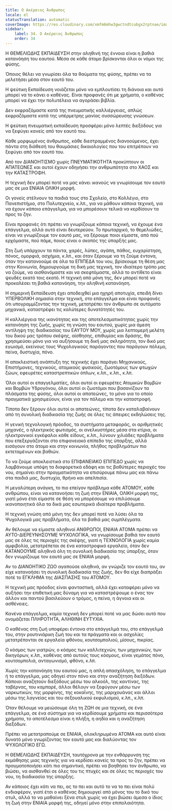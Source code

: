 ```yaml
---
title: Ο Ακέραιος Άνθρωπος
locale: el
statusTranslation: automatic
coverImage: https://res.cloudinary.com/xmfm6mhw3gwctndtcubgx2rptnae/image/upload/v1740337243/small_cover_educacion_fundamental_a051170f1c.webp
sidebar:
    label: 34. Ο Ακέραιος Άνθρωπος
    order: 34
---
```

Η ΘΕΜΕΛΙΩΔΗΣ ΕΚΠΑΙΔΕΥΣΗ στην αληθινή της έννοια είναι η βαθιά κατανόηση του εαυτού. Μέσα σε κάθε άτομο βρίσκονται όλοι οι νόμοι της φύσης.

Όποιος θέλει να γνωρίσει όλα τα θαύματα της φύσης, πρέπει να τα μελετήσει μέσα στον εαυτό του.

Η ψεύτικη Εκπαίδευση νοιάζεται μόνο να εμπλουτίσει τη διάνοια και αυτό μπορεί να το κάνει ο καθένας. Είναι προφανές ότι με χρήματα, ο καθένας μπορεί να έχει την πολυτέλεια να αγοράσει βιβλία.

Δεν εκφραζόμαστε κατά της πνευματικής καλλιέργειας, απλώς εκφραζόμαστε κατά της υπέρμετρης μανίας συσσώρευσης γνώσεων.

Η ψεύτικη πνευματική εκπαίδευση προσφέρει μόνο λεπτές διεξόδους για να ξεφύγει κανείς από τον εαυτό του.

Κάθε μορφωμένος άνθρωπος, κάθε διεστραμμένος διανοούμενος, έχει πάντα στη διάθεσή του θαυμάσιες δικαιολογίες που του επιτρέπουν να ξεφύγει από τον εαυτό του.

Από τον ΔΙΑΝΟΗΤΙΣΜΟ χωρίς ΠΝΕΥΜΑΤΙΚΟΤΗΤΑ προκύπτουν οι ΑΠΑΤΕΩΝΕΣ και αυτοί έχουν οδηγήσει την ανθρωπότητα στο ΧΑΟΣ και την ΚΑΤΑΣΤΡΟΦΗ.

Η τεχνική δεν μπορεί ποτέ να μας κάνει ικανούς να γνωρίσουμε τον εαυτό μας σε μια ΕΝΙΑΙΑ ΟΛΙΚΗ μορφή.

Οι γονείς στέλνουν τα παιδιά τους στο Σχολείο, στο Κολλέγιο, στο Πανεπιστήμιο, στο Πολυτεχνείο, κ.λπ., για να μάθουν κάποια τεχνική, για να έχουν κάποιο επάγγελμα, για να μπορέσουν τελικά να κερδίσουν τα προς το ζην.

Είναι προφανές ότι πρέπει να γνωρίζουμε κάποια τεχνική, να έχουμε ένα επάγγελμα, αλλά αυτό είναι δευτερεύον. Το πρωταρχικό, το θεμελιώδες, είναι να γνωρίζουμε τον εαυτό μας, να ξέρουμε ποιοι είμαστε, από πού ερχόμαστε, πού πάμε, ποιος είναι ο σκοπός της ύπαρξής μας.

Στη ζωή υπάρχουν τα πάντα, χαρές, λύπες, αγάπη, πάθος, ευχαρίστηση, πόνος, ομορφιά, ασχήμια, κ.λπ., και όταν ξέρουμε να τη ζούμε έντονα, όταν την κατανοούμε σε όλα τα ΕΠΙΠΕΔΑ του νου, βρίσκουμε τη θέση μας στην Κοινωνία, δημιουργούμε τη δική μας τεχνική, τον ιδιαίτερο τρόπο μας να ζούμε, να αισθανόμαστε και να σκεφτόμαστε, αλλά το αντίθετο είναι ψευδές εκατό τοις εκατό. Η τεχνική από μόνη της, δεν μπορεί ποτέ να προκαλέσει τη βαθιά κατανόηση, την αληθινή κατανόηση.

Η σημερινή Εκπαίδευση έχει αποδειχθεί μια ηχηρή αποτυχία, επειδή δίνει ΥΠΕΡΒΟΛΙΚΗ σημασία στην τεχνική, στο επάγγελμα και είναι προφανές ότι υπογραμμίζοντας την τεχνική, μετατρέπει τον άνθρωπο σε αυτόματο μηχανικό, καταστρέφει τις καλύτερες δυνατότητές του.

Η καλλιέργεια της ικανότητας και της αποτελεσματικότητας χωρίς την κατανόηση της ζωής, χωρίς τη γνώση του εαυτού, χωρίς μια άμεση αντίληψη της διαδικασίας του ΕΑΥΤΟΥ ΜΟΥ, χωρίς μια λεπτομερή μελέτη του δικού μας τρόπου σκέψης, αίσθησης, επιθυμίας και δράσης, θα χρησιμεύσει μόνο για να αυξήσουμε τη δική μας σκληρότητα, τον δικό μας εγωισμό, εκείνους τους Ψυχολογικούς παράγοντες που παράγουν πόλεμο, πείνα, δυστυχία, πόνο.

Η αποκλειστική ανάπτυξη της τεχνικής έχει παράγει Μηχανικούς, Επιστήμονες, τεχνικούς, ατομικούς φυσικούς, ζωοτόμους των φτωχών ζώων, εφευρέτες καταστρεπτικών όπλων, κ.λπ., κ.λπ., κ.λπ.

Όλοι αυτοί οι επαγγελματίες, όλοι αυτοί οι εφευρέτες Ατομικών Βομβών και Βομβών Υδρογόνου, όλοι αυτοί οι ζωοτόμοι που βασανίζουν τα πλάσματα της φύσης, όλοι αυτοί οι απατεώνες, το μόνο για το οποίο πραγματικά χρησιμεύουν, είναι για τον πόλεμο και την καταστροφή.

Τίποτα δεν ξέρουν όλοι αυτοί οι απατεώνες, τίποτα δεν καταλαβαίνουν από τη συνολική διαδικασία της ζωής σε όλες τις άπειρες εκδηλώσεις της.

Η γενική τεχνολογική πρόοδος, τα συστήματα μεταφοράς, οι αριθμητικές μηχανές, ο ηλεκτρικός φωτισμός, οι ανελκυστήρες μέσα στα κτίρια, οι ηλεκτρονικοί εγκέφαλοι κάθε είδους, κ.λπ., λύνουν χιλιάδες προβλήματα που επεξεργάζονται στο επιφανειακό επίπεδο της ύπαρξης, αλλά εισάγουν στο άτομο και στην κοινωνία, πλήθος προβλημάτων πιο εκτεταμένων και βαθιών.

Το να ζούμε αποκλειστικά στο ΕΠΙΦΑΝΕΙΑΚΟ ΕΠΙΠΕΔΟ χωρίς να λαμβάνουμε υπόψη τα διαφορετικά εδάφη και τις βαθύτερες περιοχές του νου, σημαίνει στην πραγματικότητα να επισύρουμε πάνω μας και πάνω στα παιδιά μας, δυστυχία, θρήνο και απελπισία.

Η μεγαλύτερη ανάγκη, το πιο επείγον πρόβλημα κάθε ΑΤΟΜΟΥ, κάθε ανθρώπου, είναι να κατανοήσει τη ζωή στην ΕΝΙΑΙΑ, ΟΛΙΚΗ μορφή της, γιατί μόνο έτσι είμαστε σε θέση να μπορέσουμε να επιλύσουμε ικανοποιητικά όλα τα δικά μας εσωτερικά ιδιαίτερα προβλήματα.

Η τεχνική γνώση από μόνη της δεν μπορεί ποτέ να λύσει όλα τα Ψυχολογικά μας προβλήματα, όλα τα βαθιά μας συμπλέγματα.

Αν θέλουμε να είμαστε αληθινοί ΑΝΘΡΩΠΟΙ, ΕΝΙΑΙΑ ΑΤΟΜΑ πρέπει να ΑΥΤΟ-ΔΙΕΡΕΥΝΗΣΟΥΜΕ ΨΥΧΟΛΟΓΙΚΑ, να γνωρίσουμε βαθιά τον εαυτό μας σε όλες τις περιοχές της σκέψης, γιατί η ΤΕΧΝΟΛΟΓΙΑ χωρίς καμία αμφιβολία, μετατρέπεται σε ένα καταστροφικό εργαλείο, όταν δεν ΚΑΤΑΝΟΟΥΜΕ αληθινά όλη τη συνολική διαδικασία της ύπαρξης, όταν δεν γνωρίζουμε τον εαυτό μας σε ΕΝΙΑΙΑ μορφή.

Αν το ΔΙΑΝΟΗΤΙΚΟ ΖΩΟ αγαπούσε αληθινά, αν γνώριζε τον εαυτό του, αν είχε κατανοήσει τη συνολική διαδικασία της ζωής, δεν θα είχε διαπράξει ποτέ το ΕΓΚΛΗΜΑ της ΔΙΑΣΠΑΣΗΣ του ΑΤΟΜΟΥ.

Η τεχνική μας πρόοδος είναι φανταστική, αλλά έχει καταφέρει μόνο να αυξήσει την επιθετική μας δύναμη για να καταστρέψουμε ο ένας τον άλλον και παντού βασιλεύουν ο τρόμος, η πείνα, η άγνοια και οι ασθένειες.

Κανένα επάγγελμα, καμία τεχνική δεν μπορεί ποτέ να μας δώσει αυτό που ονομάζεται ΠΛΗΡΟΤΗΤΑ, ΑΛΗΘΙΝΗ ΕΥΤΥΧΙΑ.

Ο καθένας στη ζωή υποφέρει έντονα στο επάγγελμά του, στο επάγγελμά του, στην ρουτινιάρικη ζωή του και τα πράγματα και οι ασχολίες μετατρέπονται σε εργαλεία φθόνου, κουτσομπολιού, μίσους, πικρίας.

Ο κόσμος των γιατρών, ο κόσμος των καλλιτεχνών, των μηχανικών, των δικηγόρων, κ.λπ., καθένας από αυτούς τους κόσμους, είναι γεμάτος πόνο, κουτσομπολιά, ανταγωνισμό, φθόνο, κ.λπ.

Χωρίς την κατανόηση του εαυτού μας, η απλή απασχόληση, το επάγγελμα ή το επάγγελμα, μας οδηγεί στον πόνο και στην αναζήτηση διεξόδων. Κάποιοι αναζητούν διεξόδους μέσω του αλκοόλ, της καντίνας, της ταβέρνας, του καμπαρέ, άλλοι θέλουν να ξεφύγουν μέσω των ναρκωτικών, της μορφίνης, της κοκαΐνης, της μαριχουάνας και άλλοι μέσω της λαγνείας και του σεξουαλικού εκφυλισμού, κ.λπ., κ.λπ.

Όταν θέλουμε να μειώσουμε όλη τη ΖΩΗ σε μια τεχνική, σε ένα επάγγελμα, σε ένα σύστημα για να κερδίσουμε χρήματα και περισσότερα χρήματα, το αποτέλεσμα είναι η πλήξη, η αηδία και η αναζήτηση διεξόδων.

Πρέπει να μετατραπούμε σε ΕΝΙΑΙΑ, ολοκληρωμένα ΑΤΟΜΑ και αυτό είναι δυνατό μόνο γνωρίζοντας τον εαυτό μας και διαλύοντας τον ΨΥΧΟΛΟΓΙΚΟ ΕΓΩ.

Η ΘΕΜΕΛΙΩΔΗΣ ΕΚΠΑΙΔΕΥΣΗ, ταυτόχρονα με την ενθάρρυνση της εκμάθησης μιας τεχνικής για να κερδίσει κανείς τα προς το ζην, πρέπει να πραγματοποιήσει κάτι πιο σημαντικό, πρέπει να βοηθήσει τον άνθρωπο, να βιώσει, να αισθανθεί σε όλες του τις πτυχές και σε όλες τις περιοχές του νου, τη διαδικασία της ύπαρξης.

Αν κάποιος έχει κάτι να πει, ας το πει και αυτό το να το πει είναι πολύ ενδιαφέρον, γιατί έτσι ο καθένας δημιουργεί από μόνος του το δικό του στυλ, αλλά το να μαθαίνει ξένα στυλ χωρίς να έχει βιώσει άμεσα ο ίδιος τη ζωή στην ΕΝΙΑΙΑ μορφή της, οδηγεί μόνο στην επιπολαιότητα.

